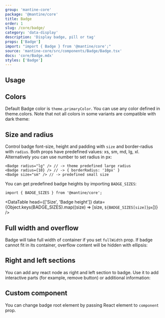 ```yaml
---
group: 'mantine-core'
package: '@mantine/core'
title: Badge
order: 1
slug: /core/badge/
category: 'data-display'
description: 'Display badge, pill or tag'
props: ['Badge']
import: "import { Badge } from '@mantine/core';"
source: 'mantine-core/src/components/Badge/Badge.tsx'
docs: 'core/Badge.mdx'
styles: ['Badge']
---
```



## Usage

<Demo data={BadgeDemos.usage} />

## Colors

Default Badge color is `theme.primaryColor`.
You can use any color defined in <GatsbyLink to="/pages/theming/#colors">theme.colors</GatsbyLink>.
Note that not all colors in some variants are compatible with dark theme:

<Demo data={BadgeDemos.colors} />

## Size and radius

Control badge font-size, height and padding with `size` and border-radius with `radius`.
Both props have predefined values: xs, sm, md, lg, xl.
Alternatively you can use number to set radius in px:

```tsx
<Badge radius="lg" /> // -> theme predefined large radius
<Badge radius={10} /> // -> { borderRadius: '10px' }
<Badge size="sm" /> // -> predefined small size
```

<Demo data={BadgeDemos.sizes} />

You can get predefined badge heights by importing `BADGE_SIZES`:

```tsx
import { BADGE_SIZES } from '@mantine/core';
```

<DataTable
  head={['Size', 'Badge height']}
  data={Object.keys(BADGE_SIZES).map((size) => [size, `${BADGE_SIZES[size]}px`])}
/>

## Full width and overflow

Badge will take full width of container if you set `fullWidth` prop.
If badge cannot fit in its container, overflow content will be hidden with ellipsis:

<Demo data={BadgeDemos.overflow} />

## Right and left sections

You can add any react node as right and left section to badge.
Use it to add interactive parts (for example, remove button) or additional information:

<Demo data={BadgeDemos.sections} />

## Custom component

You can change badge root element by passing React element to `component` prop.

<Demo data={BadgeDemos.component} />
